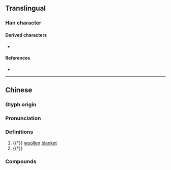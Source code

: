 {{character info}}
==Translingual==

===Han character===
{{Han char|rn=82|rad=毛|as=09|sn=13|four=62715|canj=AVHQU|ids=⿰曷毛}}

====Derived characters====
* {{l|mul|[[𦼵]]}}

====References====
* {{Han ref|kx=0595.040|dkj=16900|dj=0986.340|hdz=32001.210|uh=6BFC|ud=27644|bh=DDFE|bd=56830}}

----

==Chinese==
{{zh-forms}}

===Glyph origin===
{{Han etym}}

===Pronunciation===
{{zh-pron
|m=hé
|c=hot3
|mc=y
|oc=y
|cat=n
}}

===Definitions===
{{zh-hanzi}}

# {{†}} [[woollen]] [[blanket]]
# {{†}} {{zh-alt-form|鶡}}

===Compounds===
{{zh-der|氀毼}}